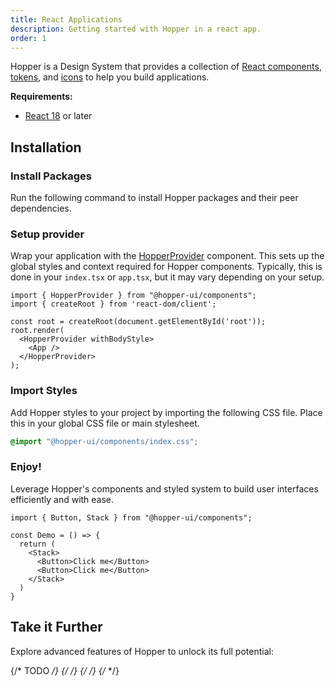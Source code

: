 ```yaml
---
title: React Applications
description: Getting started with Hopper in a react app.
order: 1
---
```


Hopper is a Design System that provides a collection of [React components](../../components/component-list), [tokens](../../tokens/overview/introduction), and [icons](../../icons/overview/introduction) to help you build applications.

**Requirements:**
- [React 18](https://reactjs.org/) or later

## Installation

### Install Packages

Run the following command to install Hopper packages and their peer dependencies.

<PackageInstallation library="components @hopper-ui/icons @hopper-ui/styled-system react-aria react-aria-components" mod="prod" />

### Setup provider

Wrap your application with the [HopperProvider](/components/HopperProvider) component. This sets up the global styles and context required for Hopper components. Typically, this is done in your `index.tsx` or `app.tsx`, but it may vary depending on your setup.

```tsx
import { HopperProvider } from "@hopper-ui/components";
import { createRoot } from 'react-dom/client';

const root = createRoot(document.getElementById('root'));
root.render(
  <HopperProvider withBodyStyle>
    <App />
  </HopperProvider>
);
```

### Import Styles

Add Hopper styles to your project by importing the following CSS file. Place this in your global CSS file or main stylesheet.

```css
@import "@hopper-ui/components/index.css";
```

### Enjoy!
Leverage Hopper's components and styled system to build user interfaces efficiently and with ease.

```tsx
import { Button, Stack } from "@hopper-ui/components";

const Demo = () => {
  return (
    <Stack>
      <Button>Click me</Button>
      <Button>Click me</Button>
    </Stack>
  )
}
```

## Take it Further
Explore advanced features of Hopper to unlock its full potential:

{/* TODO */}
<CardLinkList size="sm">
    <CardLink href="../../icons/overview/introduction" size="sm" title="Icons" description="Use a rich library of icons in your applications." />
    {/* <CardLink href="#" size="sm" title="Client Side Routing" description="Ensure seamless navigation with Hopper components." type="secondary" /> */}
    <CardLink href="/components/color-schemes" size="sm" title="Color Schemes" description="Implement and customize dark mode for your application seamlessly." />
    <CardLink href="/components/internationalization" size="sm" title="Internationalization" description="Build applications for multiple languages and locales." />
    <CardLink href="/components/responsive-styles" size="sm" title="Responsive Styles" description="Design interfaces that adapt to different screen sizes." />
    {/* <CardLink href="#" size="sm" title="Slots" description="Extend and compose components flexibly." /> */}
    {/* <CardLink href="#" size="sm" title="Styling" description="Style components with Hopper's styled system and override defaults." /> */}
</CardLinkList>
